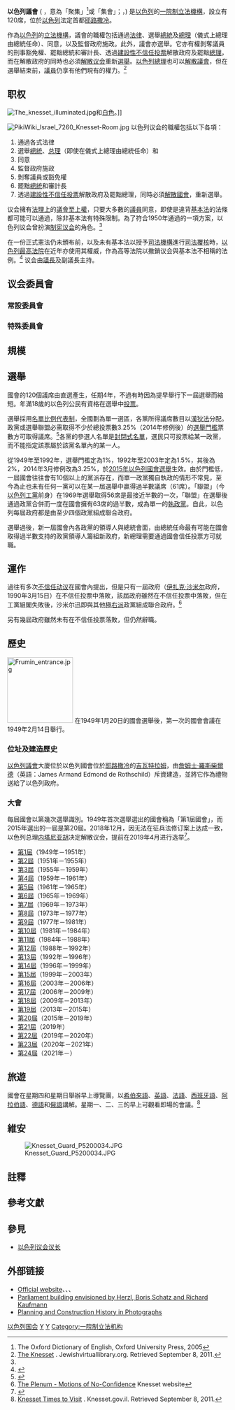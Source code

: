 {{Incomplete|time=2016-10-19T04:24:19+00:00}}
{{noteTA
|1=zh-cn:利库德集团; zh-tw:以色列聯合黨; zh-hk:利庫德集團; zh-sg:利库德党;}}

{{Infobox Parliament
 | name             = 議會
 | background_color = #000080 
 | text_color       = #FFFFFF
 | native_name      = ''{{Hebrew|הכנסת}}<br />{{rtl-lang|ar|الكنيست}}''
 | transcription_name= HaKnesset
 | legislature       = 第22屆议会
 | coa_pic           = Emblem_of_Israel_alternative_blue-gold.svg
 | session_room      = Knesset Building (South Side).JPG
 | house_type        = 一院制
 | leader1_type      = [[以色列國會議長|議長]]
 | leader1           = {{link-en|米奇·列维|Mickey_Levy}}
 | party1            = [[擁有未來|擁有未來]]
 | election1         = 2021年6月13日
 | leader2_type      = [[以色列總理|總理]]
 | leader2           = [[納夫塔利·貝內特|納夫塔利·貝內特]]
 | party2            = [[右傾_(政黨聯盟)|右傾]]
 | election2         = 2021年6月13日
 | leader3_type      = {{link-en|後備總理|Alternate Prime Minister of Israel}}
 | leader3           = [[亞伊爾·拉皮德|亞伊爾·拉皮德]]
 | party3            = [[擁有未來|擁有未來]]
 | election3         = 2021年6月13日
 | leader4_type      = {{link-en|以色列反對黨領袖|Leader of the Opposition (Israel)|反對黨領袖}}
 | leader4           = [[内塔尼亚胡|本傑明·內塔尼亞胡]]
 | party4            = [[利庫德集團|利庫德集團]]
 | election4         = 2021年6月13日
 | last_election1    = [[2021年以色列议会选举|2021年3月23日]]
 | next_election1    = [[2022年以色列议会选举|2022年11月1日]]
 | voting_system1    = 政黨[[名單比例代表制|名單比例代表制]]，以[[漢狄法|漢狄法]]分配
 | members           = 120
 | structure1        = Israel Knéset 2021.svg
 | structure1_res    = 260px
 | political_groups1 = 
;政府（61）
* {{Color box|#003BA3|border=darkgray}} [[擁有未來|擁有未來]] (17)
* {{Color box|#1A83F2|border=darkgray}} [[蓝与白|蓝与白]] (8)
* {{Color box|#EE1C25|border=darkgray}} [[以色列工党|工党]] (7)
* {{Color box|#9AC0E2|border=darkgray}} [[以色列是我们的家园|以色列是我们的家园]] (7)
* {{nowrap|{{Color box|#19A3BD|border=darkgray}} [[右傾_(政黨聯盟)|右傾]] (6)}}
* {{Color box|#40AE49|border=darkgray}} [[梅雷兹党|梅雷兹党]] (6)
* {{Color box|#0081B2|border=darkgray}} {{Link-en|新希望黨|New Hope (Israel)}} (6)
* {{Color box|#15793D|border=darkgray}} [[聯合阿拉伯名單|聯合阿拉伯名單]] (4)

;反對黨（59）
* {{Color box|#1f5aa5|border=darkgray}} [[利庫德集團|利庫德集團]] (29)
* {{Color box|#000000|border=darkgray}} [[沙斯党|沙斯党]] (9)
* {{nowrap|{{Color box|#003366|border=darkgray}} [[联合妥拉犹太教|联合妥拉犹太教]] (7)}}
* {{Color box|#0071BD|border=darkgray}} [[宗教錫安主義者黨|宗教錫安主義者黨]] (7)
* {{Color box|#01B2AC|border=darkgray}} [[共同名单|共同名单]] (6)
* {{nowrap|{{Color box|#19A3BD|border=darkgray}} [[右傾_(政黨聯盟)|右傾]] (1)}}{{efn|name=Amichai Chikli|儘管政黨右傾與其他政黨組成了聯合政府，該黨其中一位議員Amichai Chikli選擇了加入反對陣營。}}
 | meeting_place = 以色列议会大樓<br />{{ISR}}[[耶路撒冷|耶路撒冷]]
 | website       = [https://www.knesset.gov.il/index.html www.knesset.gov.il]}}

'''以色列議會''' ({{lang-he-n|הַכְּנֶסֶת}} {{IPA-he|haˈkneset||knesset.ogg}}，意為「聚集」<ref>The Oxford Dictionary of English, Oxford University Press, 2005</ref>或「集會」；{{lang-ar|'''الكنيست'''}}，''{{transl|ar|ALA|al-K(e)neset}}'') 是[[以色列|以色列]]的[[一院制|一院制]][[立法機構|立法機構]]，設立有120席，位於[[以色列|以色列]]法定首都[[耶路撒冷|耶路撒冷]]。

作為[[以色列|以色列]]的[[立法機構|立法機構]]，議會的職權包括通過[[法律|法律]]、選舉[[以色列總統列表|總統]]及[[以色列总理|總理]]（儀式上總理由總統任命）、同意{{le|以色列內閣|Cabinet of Israel|內閣成員任命案}}，以及監督政府施政。此外，議會亦選舉{{le|以色列國家審計長|State Comptroller of Israel|國家審計長}}。它亦有權剝奪議員的刑事豁免權、罷黜總統和審計長、透過[[建設性不信任投票|建設性不信任投票]]解散政府及罷黜[[以色列總理|總理]]，而在解散政府的同時也必須[[解散议会|解散议会]]重新[[以色列選舉|選舉]]。[[以色列总理|以色列總理]]也可以[[解散議會|解散議會]]，但在選舉結束前，[[議員|議員]]仍享有他們現有的權力。<ref name="virtual">[https://www.jewishvirtuallibrary.org/jsource/Politics/knesset.html The Knesset] {{Wayback|url=https://www.jewishvirtuallibrary.org/jsource/Politics/knesset.html |date=20141007232632 }}. Jewishvirtuallibrary.org. Retrieved September 8, 2011.</ref>

==职权==
[[File:The_knesset_illuminated.jpg|thumb]]和[[白色|白色]]。]]

[[File:PikiWiki_Israel_7260_Knesset-Room.jpg|thumb]]
以色列议会的職權包括以下各項：
#通過各式法律
#選舉[[以色列總統|總統]]、[[以色列总理|总理]]（即使在儀式上總理由總統任命）和{{le|以色列國家審計長|State Comptroller of Israel|國家審計長}}
#同意{{le|以色列內閣|Cabinet of Israel|內閣成員任命案}}
#監督政府施政
#剝奪議員或豁免權
#罷黜[[以色列總統|總統]]和審計長
#透過[[建設性不信任投票|建設性不信任投票]]解散政府及罷黜總理，同時必須[[解散國會|解散國會]]，重新選舉。

议会擁有[[De_jure|法理上]]的[[議會至上權|議會至上權]]，只要大多數的[[議員|議員]]同意，即使是違背[[以色列基本法|基本法]]的法條都可能可以通過，除非基本法有特殊限制。為了符合1950年通過的一項方案，以色列议会曾扮演[[制宪议会|制宪议会]]的角色。<ref name=basiclaw />

在一份正式憲法仍未頒布前，以及未有基本法以授予[[司法機構|司法機構]]進行[[司法覆核|司法覆核]]時，[[以色列最高法院|以色列最高法院]]在近年亦使用其權威，作為高等法院以撤銷议会與基本法不相稱的法例。<ref name=basiclaw>{{cite web |url=https://www.knesset.gov.il/description/eng/eng_mimshal_yesod.htm |title=Basic Laws - Introduction |publisher=Knesset |accessdate=2010-03-05 |archive-date=2019-05-02 |archive-url=https://web.archive.org/web/20190502162712/https://www.knesset.gov.il/description/eng/eng_mimshal_yesod.htm |dead-url=no }}</ref> 议会由[[以色列议会议长|議長]]及副議長主持。

==议会委員會==

===常設委員會===

===特殊委員會===

==規模==
==選舉==
{{main|以色列選舉}}
國會的120個議席由直選產生，任期4年，不過有時因為提早舉行下一屆選舉而縮短。年滿18歲的以色列公民有資格在選舉中[[投票|投票]]。

選舉採用[[名單比例代表制|名單比例代表制]]，全國劃為單一選區，各黨所得議席數目以[[漢狄法|漢狄法]]分配。政黨或選舉聯盟必需取得不少於總投票數3.25%（2014年修例後）的[[選舉門檻|選舉門檻]]票數方可取得議席。<ref>{{Cite web |url=https://www.knesset.gov.il/spokesman/eng/PR_eng.asp?PRID=11193 |title=www.knesset.gov.il |accessdate=2014-11-28 |archive-date=2014-09-11 |archive-url=https://web.archive.org/web/20140911055210/http://knesset.gov.il/spokesman/eng/PR_eng.asp?PRID=11193 |dead-url=no }}</ref>各黨的參選人名單是[[封閉式名單|封閉式名單]]，選民只可投票給某一政黨，而不能指定該票屬於該黨名單內的某一人。

從1949年至1992年，選舉門檻定為1%，1992年至2003年定為1.5%，其後為2%，2014年3月修例改為3.25%，於[[2015年以色列國會選舉|2015年以色列國會選舉]]生效。由於門檻低，一屆國會往往會有10個以上的黨派存在，而單一政黨獨自執政的情形不常見，至今為止也未有任何一黨可以在某一屆選舉中贏得過半數議席（61席）。「聯盟」（今[[以色列工黨|以色列工黨]]前身）在1969年選舉取得56席是最接近半數的一次，「聯盟」在選舉後通過政黨合併而一度在國會擁有63席的過半數，成為單一的[[執政黨|執政黨]]。自此，以色列每屆政府都是由至少四個政黨組成聯合政府。

選舉過後，新一屆國會內各政黨的領導人與總統會面，由總統任命最有可能在國會取得過半數支持的政黨領導人籌組新政府，新總理需要通過國會信任投票方可就職。

==運作==
過往有多次[[不信任动议|不信任动议]]在國會內提出，但是只有一屆政府（[[伊扎克·沙米尔|伊扎克·沙米尔]]政府，1990年3月15日）在不信任投票中落敗，該屆政府雖然在不信任投票中落敗，但在工黨組閣失敗後，沙米尔迅即與其他[[極右派|極右派]]政黨組成聯合政府。<ref>[https://www.knesset.gov.il/description/eng/eng_work_mel5.htm The Plenum - Motions of No-Confidence] {{Wayback|url=https://www.knesset.gov.il/description/eng/eng_work_mel5.htm |date=20150119033123 }} Knesset website</ref>

另有幾屆政府雖然未有在不信任投票落敗，但仍然辭職。

==歷史==
[[File:Frumin_entrance.jpg|150px]]
在1949年1月20日的國會選舉後，第一次的國會會議在1949年2月14日舉行。

===位址及建造歷史===
[[議會_(以色列)|以色列議會]]大廈位於以色列國會位於[[耶路撒冷|耶路撒冷]]的[[吉瓦特拉姆|吉瓦特拉姆]]，由[[詹姆士·羅斯柴爾德|詹姆士·羅斯柴爾德]]（英語：James Armand Edmond de Rothschild）斥資建造，並將它作為禮物送給了以色列政府。

===大會===
每屆國會以第幾次選舉識別。1949年首次選舉選出的國會稱為「第1屆國會」，而2015年選出的一屆是第20屆。2018年12月，因无法在征兵法修订案上达成一致，以色列总理[[内塔尼亚胡|内塔尼亚胡]]决定解散议会，提前在2019年4月进行选举<ref>{{Cite web|url=https://edition.cnn.com/2018/12/26/middleeast/israel-dissolve-government/index.html|title=Israel's parliament formally votes to dissolve government|accessdate=2018-12-28|work=CNN|language=en|archive-date=2018-12-27|archive-url=https://web.archive.org/web/20181227162309/https://edition.cnn.com/2018/12/26/middleeast/israel-dissolve-government/index.html|dead-url=no}}</ref>。

{{Div col|cols=3}}
* [[1949年以色列國會選舉|第1屆]]（1949年－1951年）
* [[1951年以色列國會選舉|第2屆]]（1951年－1955年）
* [[1955年以色列國會選舉|第3屆]]（1955年－1959年）
* [[1959年以色列國會選舉|第4屆]]（1959年－1961年）
* [[1961年以色列國會選舉|第5屆]]（1961年－1965年）
* [[1965年以色列國會選舉|第6屆]]（1965年－1969年）
* [[1969年以色列國會選舉|第7屆]]（1969年－1973年）
* [[1973年以色列國會選舉|第8屆]]（1973年－1977年）
* [[1977年以色列國會選舉|第9屆]]（1977年－1981年）
* [[1981年以色列國會選舉|第10屆]]（1981年－1984年）
* [[1984年以色列國會選舉|第11屆]]（1984年－1988年）
* [[1988年以色列國會選舉|第12屆]]（1988年－1992年）
* [[1992年以色列國會選舉|第13屆]]（1992年－1996年）
* [[1996年以色列國會選舉|第14屆]]（1996年－1999年）
* [[1999年以色列國會選舉|第15屆]]（1999年－2003年）
* [[2003年以色列國會選舉|第16屆]]（2003年－2006年）
* [[2006年以色列國會選舉|第17屆]]（2006年－2009年）
* [[2009年以色列议会选举|第18屆]]（2009年－2013年）
* [[2013年以色列國會選舉|第19屆]]（2013年－2015年）
* [[2015年以色列國會選舉|第20屆]]（2015年－2019年）
* [[2019年4月以色列議會選舉|第21屆]]（2019年）
* [[2019年9月以色列議會選舉|第22屆]]（2019年－2020年）
* [[2020年以色列議會選舉|第23屆]]（2020年－2021年）
* [[2021年以色列議會選舉|第24屆]]（2021年－）
{{Div col end}}

==旅遊==
國會在星期四和星期日舉辦早上導覽團，以[[希伯來語|希伯來語]]、[[英語|英語]]、[[法語|法語]]、[[西班牙語|西班牙語]]、[[阿拉伯語|阿拉伯語]]、[[德語|德語]]和[[俄語|俄語]]講解。星期一、二、三的早上可觀看即場的會議。<ref>[https://www.knesset.gov.il/ Knesset Times to Visit] {{Wayback|url=https://www.knesset.gov.il/ |date=20141126155557 }}. Knesset.gov.il. Retrieved September 8, 2011.</ref>

==維安==
[[File:Knesset_Guard_P5200034.JPG|thumb]]

== 註釋 ==
{{Reflist|group=lower-alpha}}

==參考文獻==
{{reflist}}

==參見==
* [[以色列议会议长|以色列议会议长]]

== 外部链接 ==
* [https://knesset.gov.il/main/eng/home.asp Official website]{{Wayback|url=https://knesset.gov.il/main/eng/home.asp |date=20141205125034 }}{{ar icon}}、{{en icon}}、{{he icon}}、{{ru icon}}
* [https://www.knesset.gov.il/building/architecture/eng/art1_prologue_eng.htm Parliament building envisioned by Herzl, Boris Schatz and Richard Kaufmann]{{Wayback|url=https://www.knesset.gov.il/building/architecture/eng/art1_prologue_eng.htm |date=20160304105901 }}
* [https://www.knesset.gov.il/building/architecture/eng/gallery_eng.asp Planning and Construction History in Photographs]{{Wayback|url=https://www.knesset.gov.il/building/architecture/eng/gallery_eng.asp |date=20151216102451 }}

{{Portal bar|以色列}}
{{亚洲题目|议会}}
{{coord|31|46|36|N|35|12|19|E|type:landmark|display=title}}

[[Category:以色列国会|]]
[[Category:耶路撒冷组织|Y]]
[[Category:各国国家立法机构|Y]]
[[Category:一院制立法机构|Category:一院制立法机构]]
